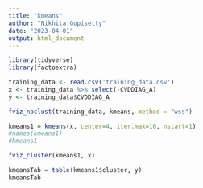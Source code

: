 ```yaml
---
title: "kmeans"
author: "Nikhita Gopisetty"
date: "2023-04-01"
output: html_document
---
```


```r
library(tidyverse)
library(factoextra)
```

```r
training_data <- read.csv('training_data.csv')
x <- training_data %>% select(-CVDDIAG_A)
y <- training_data$CVDDIAG_A
```

```r
fviz_nbclust(training_data, kmeans, method = "wss")
```

```r
kmeans1 = kmeans(x, center=4, iter.max=10, nstart=1)
#names(kmeans1)
#kmeans1
```
```r
fviz_cluster(kmeans1, x)
```
```r
kmeansTab = table(kmeans1$cluster, y)
kmeansTab
```

